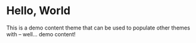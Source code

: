 
# Hello, World

This is a demo content theme that can be used to populate other themes with – well... demo content!
